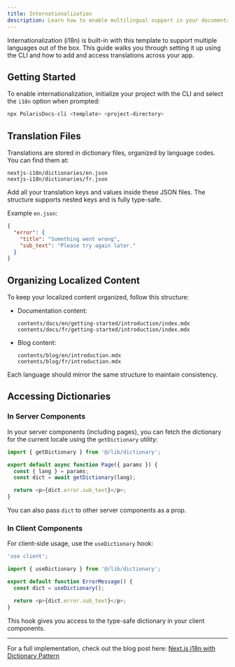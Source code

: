 ```yaml
---
title: Internationalization
description: Learn how to enable multilingual support in your documentation using the built-in i18n setup.
---
```


Internationalization (i18n) is built-in with this template to support multiple languages out of the box. This guide walks you through setting it up using the CLI and how to add and access translations across your app.

## Getting Started

To enable internationalization, initialize your project with the CLI and select the `i18n` option when prompted:

```bash
npx PolarisDocs-cli <template> <project-directory>
```

## Translation Files

Translations are stored in dictionary files, organized by language codes. You can find them at:

```
nextjs-i18n/dictionaries/en.json
nextjs-i18n/dictionaries/fr.json
```

Add all your translation keys and values inside these JSON files. The structure supports nested keys and is fully type-safe.

Example `en.json`:
```json
{
  "error": {
    "title": "Something went wrong",
    "sub_text": "Please try again later."
  }
}
```

## Organizing Localized Content

To keep your localized content organized, follow this structure:

- Documentation content:
  ```
  contents/docs/en/getting-started/introduction/index.mdx
  contents/docs/fr/getting-started/introduction/index.mdx
  ```

- Blog content:
  ```
  contents/blog/en/introduction.mdx
  contents/blog/fr/introduction.mdx
  ```

Each language should mirror the same structure to maintain consistency.

## Accessing Dictionaries

### In Server Components

In your server components (including pages), you can fetch the dictionary for the current locale using the `getDictionary` utility:

```ts
import { getDictionary } from '@/lib/dictionary';

export default async function Page({ params }) {
  const { lang } = params;
  const dict = await getDictionary(lang);

  return <p>{dict.error.sub_text}</p>;
}
```

You can also pass `dict` to other server components as a prop.

### In Client Components

For client-side usage, use the `useDictionary` hook:

```ts
'use client';

import { useDictionary } from '@/lib/dictionary';

export default function ErrorMessage() {
  const dict = useDictionary();

  return <p>{dict.error.sub_text}</p>;
}
```

This hook gives you access to the type-safe dictionary in your client components.

---

For a full implementation, check out the blog post here: [Next.js i18n with Dictionary Pattern](https://mariussde.vercel.app/next-i18n)
